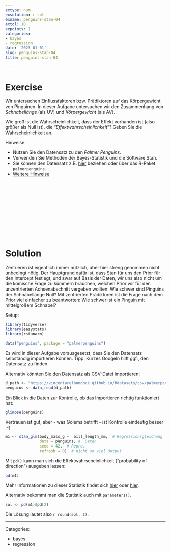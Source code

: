 ```yaml
---
extype: num
exsolution: r sol
exname: penguins-stan-04
extol: 10
expoints: 1
categories:
- bayes
- regression
date: '2023-01-01'
slug: penguins-stan-04
title: penguins-stan-04

---
```






# Exercise


Wir untersuchen Einflussfaktoren bzw. Prädiktoren auf das Körpergewicht von Pinguinen.
In dieser Aufgabe untersuchen wir den Zusammenhang von *Schnabellänge* (als UV) und *Körpergewicht* (als AV).


Wie groß ist die Wahrscheinlichkeit, dass der Effekt vorhanden ist (also größer als Null ist), die "*Effektwahrscheinlichkeit*"?
Geben Sie die Wahrscheinlichkeit an.




Hinweise:

- Nutzen Sie den Datensatz zu den *Palmer Penguins*.
- Verwenden Sie Methoden der Bayes-Statistik und die Software Stan.
- Sie können den Datensatz z.B. [hier](https://vincentarelbundock.github.io/Rdatasets/csv/palmerpenguins/penguins.csv) beziehen oder über das R-Paket `palmerpenguins`.
- [Weitere Hinweise](https://sebastiansauer.github.io/Lehre/Hinweise/Hinweise-Pruefung-Open-Book.html)





</br>
</br>
</br>
</br>
</br>
</br>
</br>
</br>
</br>
</br>

# Solution

Zentrieren ist eigentlich immer nützlich,
aber hier streng genommen nicht unbedingt nötig.
Der Hauptgrund dafür ist, dass Stan für uns den Prior für den Intercept festlegt,
und zwar auf Basis der Daten,
wir uns also nicht um die komische Frage zu kümmern brauchen,
welchen Prior wir für den unzentrierten Achsenabschnitt vergeben wollten:
Wie schwer sind Pinguins der Schnabellänge Null?
Mit zentrierten Prädiktoren ist die Frage nach dem Prior viel einfacher zu beantworten:
Wie schwer ist ein Pinguin mit mittelgroßem Schnabel?

Setup:

```r
library(tidyverse)
library(easystats)
library(rstanarm)

data("penguins", package = "palmerpenguins")
```


Es wird in dieser Aufgabe vorausgesetzt,
dass Sie den Datensatz selbständig importieren können.
Tipp: Kurzes Googeln hilft ggf., den Datensatz zu finden.



Alternativ könnten Sie den Datensatz als CSV-Datei importieren:


```r
d_path <- "https://vincentarelbundock.github.io/Rdatasets/csv/palmerpenguins/penguins.csv"
penguins <- data_read(d_path)
```


Ein Blick in die Daten zur Kontrolle,
ob das Importieren richtig funktioniert hat:

```r
glimpse(penguins)
```


Vertrauen ist gut, aber - was Golems betrifft - ist Kontrolle eindeutig besser ;-)





```r
m1 <- stan_glm(body_mass_g ~  bill_length_mm,  # Regressionsgleichung
               data = penguins, #  Daten
               seed = 42,  # Repro.
               refresh = 0)  # nicht so viel Output
```

Mit `pd()` kann man sich die Effektwahrscheinlichkeit ("probability of direction") ausgeben lassen:

```r
pd(m1)
```

Mehr Informationen zu dieser Statistik findet sich [hier](https://easystats.github.io/blog/posts/bayestestr_pd/) oder [hier](https://easystats.github.io/bayestestR/reference/p_direction.html).

Alternativ bekommt man die Statistik auch mit `parameters()`.


```r
sol <- pd(m1)$pd[2]
```


Die Lösung lautet also `r round(sol, 2)`.




---

Categories: 

- bayes
- regression

